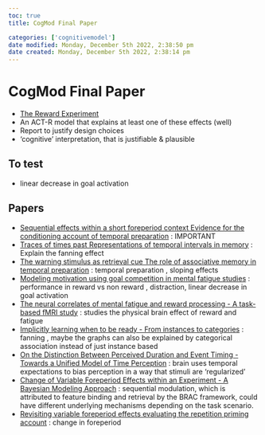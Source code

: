 ```yaml
---
toc: true
title: CogMod Final Paper

categories: ['cognitivemodel']
date modified: Monday, December 5th 2022, 2:38:50 pm
date created: Monday, December 5th 2022, 2:38:14 pm
---
```


# CogMod Final Paper

- [The Reward Experiment](The Reward Experiment.qmd)
- An ACT-R model that explains at least one of these effects (well)  
- Report to justify design choices
- ‘cognitive’ interpretation, that is justifiable & plausible

## To test
- linear decrease in goal activation 

## Papers
- [Sequential effects within a short foreperiod context Evidence for the conditioning account of temporal preparation](Sequential effects within a short foreperiod context Evidence for the conditioning account of temporal preparation.qmd) : IMPORTANT
- [Traces of times past Representations of temporal intervals in memory](Traces of times past Representations of temporal intervals in memory.qmd) : Explain the fanning effect
- [The warning stimulus as retrieval cue The role of associative memory in temporal preparation](The warning stimulus as retrieval cue The role of associative memory in temporal preparation.qmd) : temporal preparation , sloping effects
- [Modeling motivation using goal competition in mental fatigue studies](Modeling motivation using goal competition in mental fatigue studies.qmd) : performance in reward vs non reward , distraction, linear decrease in goal activation
- [The neural correlates of mental fatigue and reward processing - A task-based fMRI study](The neural correlates of mental fatigue and reward processing - A task-based fMRI study.qmd) : studies the physical brain effect of reward and fatigue
- [Implicitly learning when to be ready - From instances to categories](Implicitly learning when to be ready - From instances to categories.qmd) : fanning , maybe the graphs can also be explained by categorical association instead of just instance based
- [On the Distinction Between Perceived Duration and Event Timing - Towards a Unified Model of Time Perception](On the Distinction Between Perceived Duration and Event Timing - Towards a Unified Model of Time Perception.qmd) : brain uses temporal expectations to bias perception in a way that stimuli are ‘regularized’
- [Change of Variable Foreperiod Effects within an Experiment - A Bayesian Modeling Approach](Change of Variable Foreperiod Effects within an Experiment - A Bayesian Modeling Approach.qmd) : sequential modulation, which is attributed to feature binding and retrieval by the BRAC framework, could have different underlying mechanisms depending on the task scenario.
- [Revisiting variable foreperiod effects evaluating the repetition priming account](Revisiting variable foreperiod effects evaluating the repetition priming account.qmd) : change in foreperiod 




